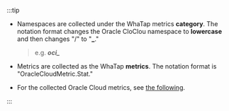 :::tip

-   Namespaces are collected under the WhaTap metrics **category**. The notation format changes the Oracle CloClou namespace to **lowercase** and then changes "/" to "**\_**."

    > e.g. **_oci\__**

-   Metrics are collected as the WhaTap **metrics**. The notation format is "OracleCloudMetric.Stat."

-   For the collected Oracle Cloud metrics, see [the following](https://docs.oracle.com/en-us/iaas/Content/Monitoring/Concepts/monitoringoverview.htm#SupportedServices).

::: 

